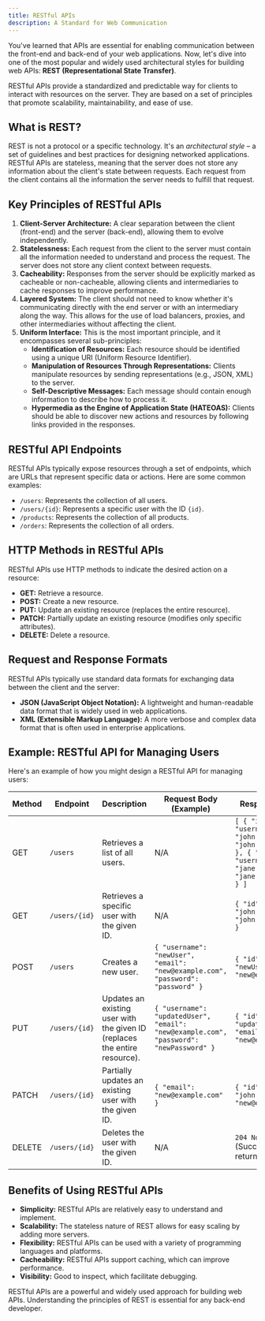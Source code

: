 ```yaml
---
title: RESTful APIs
description: A Standard for Web Communication
---
```


You've learned that APIs are essential for enabling communication between the front-end and back-end of your web applications.
Now, let's dive into one of the most popular and widely used architectural styles for building web APIs: **REST (Representational State Transfer)**.

RESTful APIs provide a standardized and predictable way for clients to interact with resources on the server.
They are based on a set of principles that promote scalability, maintainability, and ease of use.

## What is REST?

REST is not a protocol or a specific technology.
It's an _architectural style_ – a set of guidelines and best practices for designing networked applications.
RESTful APIs are stateless, meaning that the server does not store any information about the client's state between requests.
Each request from the client contains all the information the server needs to fulfill that request.

## Key Principles of RESTful APIs

1.  **Client-Server Architecture:** A clear separation between the client (front-end) and the server (back-end), allowing them to evolve independently.
2.  **Statelessness:** Each request from the client to the server must contain all the information needed to understand and process the request.
    The server does not store any client context between requests.
3.  **Cacheability:** Responses from the server should be explicitly marked as cacheable or non-cacheable, allowing clients and intermediaries to cache responses to improve performance.
4.  **Layered System:** The client should not need to know whether it's communicating directly with the end server or with an intermediary along the way.
    This allows for the use of load balancers, proxies, and other intermediaries without affecting the client.
5.  **Uniform Interface:** This is the most important principle, and it encompasses several sub-principles:
    - **Identification of Resources:** Each resource should be identified using a unique URI (Uniform Resource Identifier).
    - **Manipulation of Resources Through Representations:** Clients manipulate resources by sending representations (e.g., JSON, XML) to the server.
    - **Self-Descriptive Messages:** Each message should contain enough information to describe how to process it.
    - **Hypermedia as the Engine of Application State (HATEOAS):** Clients should be able to discover new actions and resources by following links provided in the responses.

## RESTful API Endpoints

RESTful APIs typically expose resources through a set of endpoints, which are URLs that represent specific data or actions.
Here are some common examples:

- `/users`: Represents the collection of all users.
- `/users/{id}`: Represents a specific user with the ID `{id}`.
- `/products`: Represents the collection of all products.
- `/orders`: Represents the collection of all orders.

## HTTP Methods in RESTful APIs

RESTful APIs use HTTP methods to indicate the desired action on a resource:

- **GET:** Retrieve a resource.
- **POST:** Create a new resource.
- **PUT:** Update an existing resource (replaces the entire resource).
- **PATCH:** Partially update an existing resource (modifies only specific attributes).
- **DELETE:** Delete a resource.

## Request and Response Formats

RESTful APIs typically use standard data formats for exchanging data between the client and the server:

- **JSON (JavaScript Object Notation):** A lightweight and human-readable data format that is widely used in web applications.
- **XML (Extensible Markup Language):** A more verbose and complex data format that is often used in enterprise applications.

## Example: RESTful API for Managing Users

Here's an example of how you might design a RESTful API for managing users:

| Method | Endpoint      | Description                                                                | Request Body (Example)                                                                 | Response (Example)                                                                                                                               |
| ------ | ------------- | -------------------------------------------------------------------------- | -------------------------------------------------------------------------------------- | ------------------------------------------------------------------------------------------------------------------------------------------------ |
| GET    | `/users`      | Retrieves a list of all users.                                             | N/A                                                                                    | `[ { "id": 1, "username": "john.doe", "email": "john.doe@example.com" }, { "id": 2, "username": "jane.doe", "email": "jane.doe@example.com" } ]` |
| GET    | `/users/{id}` | Retrieves a specific user with the given ID.                               | N/A                                                                                    | `{ "id": 1, "username": "john.doe", "email": "john.doe@example.com" }`                                                                           |
| POST   | `/users`      | Creates a new user.                                                        | `{ "username": "newUser", "email": "new@example.com", "password": "password" }`        | `{ "id": 3, "username": "newUser", "email": "new@example.com" }`                                                                                 |
| PUT    | `/users/{id}` | Updates an existing user with the given ID (replaces the entire resource). | `{ "username": "updatedUser", "email": "new@example.com", "password": "newPassword" }` | `{ "id": 1, "username": "updatedUser", "email": "new@example.com" }`                                                                             |
| PATCH  | `/users/{id}` | Partially updates an existing user with the given ID.                      | `{ "email": "new@example.com" }`                                                       | `{ "id": 1, "username": "john.doe", "email": "new@example.com" }`                                                                                |
| DELETE | `/users/{id}` | Deletes the user with the given ID.                                        | N/A                                                                                    | `204 No Content` (Success, no content returned)                                                                                                  |

## Benefits of Using RESTful APIs

- **Simplicity:** RESTful APIs are relatively easy to understand and implement.
- **Scalability:** The stateless nature of REST allows for easy scaling by adding more servers.
- **Flexibility:** RESTful APIs can be used with a variety of programming languages and platforms.
- **Cacheability:** RESTful APIs support caching, which can improve performance.
- **Visibility:** Good to inspect, which facilitate debugging.

RESTful APIs are a powerful and widely used approach for building web APIs.
Understanding the principles of REST is essential for any back-end developer.

